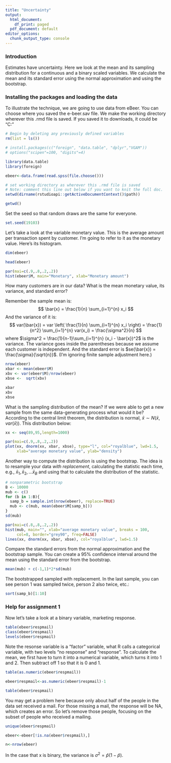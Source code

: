 ---
title: "Uncertainty"
output:
  html_document:
    df_print: paged
  pdf_document: default
editor_options: 
  chunk_output_type: console
---

### Introduction

Estimates have uncertainty. Here we look at the mean and its sampling distribution for a continuous and a binary scaled variables. We calculate the mean and its standard error using the normal approximation and using the bootstrap.  

### Installing the packages and loading the data

To illustrate the technique, we are going to use data from eBeer. You can choose where you saved the e-beer.sav file.  We make the working directory wherever this .rmd file is saved.  If you saved it to downloads, it could be "C:\Users\username\Downloads"

```{r message=FALSE, warning=FALSE}

# Begin by deleting any previously defined variables
rm(list = ls())

# install.packages(c("foreign", "data.table", "dplyr","VGAM"))
# options("scipen"=100, "digits"=4)

library(data.table)
library(foreign)

ebeer<-data.frame(read.spss(file.choose()))

# set working directory as wherever this .rmd file is saved
# Note: comment this line out below if you want to knit the full doc.  
setwd(dirname(rstudioapi::getActiveDocumentContext()$path))

getwd()

```


Set the seed so that random draws are the same for everyone.  

```{r}
set.seed(19103)
```

Let's take a look at the variable monetary value.  This is the average amount per transaction spent by customer.  I'm going to refer to it as the monetary value.  Here's its histogram.

```{r}
dim(ebeer)

head(ebeer)

par(mai=c(.9,.8,.2,.2))  
hist(ebeer$M, main="Monetary", xlab="Monetary amount")
```

How many customers are in our data?  What is the mean monetary value, its variance, and standard error?  

Remember the sample mean is:
$$
\bar{x} = \frac{1}{n} \sum_{i=1}^{n} x_i
$$
And the variance of it is:
$$
var(\bar{x}) = var \left( \frac{1}{n} \sum_{i=1}^{n} x_i \right) =  \frac{1}{n^2} \sum_{i=1}^{n} var(x_i) =  \frac{\sigma^2}{n}
$$
where $\sigma^2 = \frac{1}{n-1}\sum_{i=1}^{n} (x_i - \bar{x})^2$ is the variance. The variance goes inside the parentheses because we assume each customer is independent. And the standard error is $se(\bar{x}) = \frac{\sigma}{\sqrt{n}}$. (I'm ignoring finite sample adjustment here.)

```{r}
nrow(ebeer)
xbar <- mean(ebeer$M)
xbv <- var(ebeer$M)/nrow(ebeer)
xbse <-  sqrt(xbv)

xbar
xbv
xbse
```

What is the sampling distribution of the mean?  If we were able to get a new sample from the same data-generating process what would it be?  According to the central limit theorem, the distribution is normal, $\bar{x} \sim N(\bar{x}, var(\bar{x}))$. This distribution below:

```{r}

xx <- seq(89,95,length=1000)

par(mai=c(.9,.8,.2,.2))
plot(xx, dnorm(xx, xbar, xbse), type="l", col="royalblue", lwd=1.5,
     xlab="average monetary value", ylab="density")
```

Another way to compute the distribution is using the bootstrap.  The idea is to resample your data *with replacement*, calculating the statistic each time, e.g., $\bar{x}_1, \bar{x}_2, \dots \bar{x}_B$ and using that to calculate the distribution of the statistic.  

```{r}
# nonparametric bootstrap
B <- 10000
mub <- c()
for (b in 1:B){
  samp_b = sample.int(nrow(ebeer), replace=TRUE)
  mub <- c(mub, mean(ebeer$M[samp_b]))
}
sd(mub)

par(mai=c(.8,.8,.2,.2))
hist(mub, main="", xlab="average monetary value", breaks = 100,
     col=8, border="grey90", freq=FALSE)
lines(xx, dnorm(xx, xbar, xbse), col="royalblue", lwd=1.5)
```

Compare the standard errors from the normal approximation and the bootstrap sample.  You can create a 95% confidence interval around the mean using the standard error from the bootstrap.

```{r}
mean(mub) + c(-1,1)*2*sd(mub)
```

The bootstrapped sampled with replacement.  In the last sample, you can see person 1 was sampled twice, person 2 also twice, etc.:

```{r}
sort(samp_b)[1:10]
```


### Help for assignment 1

Now let's take a look at a binary variable, marketing response. 

```{r}
table(ebeer$respmail)
class(ebeer$respmail)
levels(ebeer$respmail)
```

Note the resonse variable is a "factor" variable, what R calls a categorical variable, with two levels "no response" and "response".  To calculate the mean, we first have to turn it into a numerical variable, which turns it into 1 and 2.  Then subtract off 1 so that it is 0 and 1.

```{r}
table(as.numeric(ebeer$respmail))

ebeer$respmail<-as.numeric(ebeer$respmail)-1

table(ebeer$respmail)
```

You may get a problem here because only about half of the people in the data set received a mail. For those missing a mail, the response will be NA, which creates an error. So let's remove those people, focusing on the subset of people who received a mailing.

```{r}
unique(ebeer$respmail)

ebeer<-ebeer[!is.na(ebeer$respmail),]

n<-nrow(ebeer)
```


In the case that x is binary, the variance is $\sigma^2 = \hat{p}(1-\hat{p})$. 

